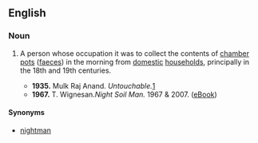 ==English==

===Noun===
{{en-noun|head=[[night]] [[soil]] [[man]]|night soil men}}

# {{context|dated}} A person whose occupation it was to collect the contents of [[chamber pot]]s ([[faeces]]) in the morning from [[domestic]] [[households]], principally in the 18th and 19th centuries.
#* '''1935.''' Mulk Raj Anand. ''Untouchable.''[http://www.google.com/search?hl=en&ie=ISO-8859-1&q=untouchable+by+mulk+raj+anand]
#* '''1967.''' T. Wignesan.'' Night Soil Man.'' 1967 & 2007. ([http://www.mobipocket.com/en/eBooks/BookDetails.asp?BookID=53328 eBook])

====Synonyms====
* [[nightman]]